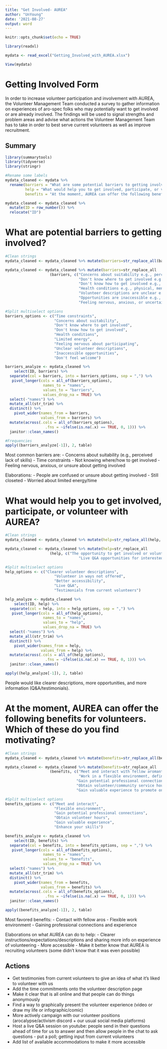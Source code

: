 ---
title: "Get Involved- AUREA"
author: "UnYoung"
date: '2021-08-27'
output: word
---

```{r setup, include=FALSE}
knitr::opts_chunk$set(echo = TRUE)

library(readxl)

mydata <- read_excel("Getting_Involved_with_AUREA.xlsx")

View(mydata)
```

# Getting Involved Form

In order to increase volunteer participation and involvement with AUREA, the Volunteer Management Team conducted a survey to gather information on experiences of aro-spec folks who may potentially want to get involved or are already involved. The findings will be used to signal strengths and problem areas and advise what actions the Volunteer Management Team has to take in order to best serve current volunteers as well as improve recruitment. 

## Summary

```{r prep, echo=FALSE}
library(summarytools)
library(tidyverse)
library(stringr)

#Rename some labels
mydata_cleaned <- mydata %>% 
  rename(barriers = "What are some potential barriers to getting involved and volunteering with AUREA?",
         help = "What would help you to get involved, participate, or volunteer with AUREA?",
         benefits = "At the moment, AUREA can offer the following benefits for volunteers. Which of these do you find motivating?")

mydata_cleaned <- mydata_cleaned %>% 
  mutate(ID = row_number()) %>%
  relocate("ID")

```

# What are potential barriers to getting involved?

```{r barriers, echo=FALSE}
#Clean strings
mydata_cleaned <- mydata_cleaned %>% mutate(barriers=str_replace_all(barriers, "[()]", ""))

mydata_cleaned <- mydata_cleaned %>% mutate(barriers=str_replace_all
                    (barriers, c("Concerns about suitability e.g., perceived lack of skills" = "Concerns about suitability", 
                                 "Don't know where to get involved e.g., who to contact" = "Don't know where to get involved", 
                                 "Don't know how to get involved e.g., what opportunities are available" = "Don't know how to get involved",
                                 "Health conditions e.g., physical, mental" = "Health conditions",
                                 "Volunteer descriptions are unclear e.g., unsure what you have to do" = "Unclear volunteer descriptions",
                                 "Opportunities are inaccessible e.g., access needs, language" = "Inaccessible opportunities",
                                 "Feeling nervous, anxious, or uncertain about participating" = "Feeling nervous about participating")))

#Split multiselect options
barriers_options <- c("Time constraints",
                      "Concerns about suitability",
                      "Don't know where to get involved",
                      "Don't know how to get involved",
                      "Health conditions",
                      "Limited energy",
                      "Feeling nervous about participating",
                      "Unclear volunteer descriptions",
                      "Inaccessible opportunities",
                      "Don't feel welcome")

barriers_analyze <- mydata_cleaned %>%
    select(ID, barriers) %>%
  separate(col = barriers, into = barriers_options, sep = ",") %>%
   pivot_longer(cols = all_of(barriers_options),
                 names_to = "names",
                 values_to = "barriers",
                 values_drop_na = TRUE) %>%
  select(-"names") %>%
  mutate_all(str_trim) %>%
  distinct() %>%
    pivot_wider(names_from = barriers,
                values_from = barriers) %>% 
  mutate(across(.cols = all_of(barriers_options),
                  .fns = ~ifelse(is.na(.x) == TRUE, 0, 1))) %>%
  janitor::clean_names() 

#Frequencies
apply((barriers_analyze[-1]), 2, table)
```

Most common barriers are:
- Concerns about suitability (e.g., perceived lack of skills)
- Time constraints
- Not knowing where/how to get involved
- Feeling nervous, anxious, or unsure about getting involved

Elaborations:
- People are confused or unsure about getting involved
- Still closeted
- Worried about limited energy/time


# What would help you to get involved, participate, or volunteer with AUREA?

```{r help, echo=FALSE}
#Clean strings
mydata_cleaned <- mydata_cleaned %>% mutate(help=str_replace_all(help, "[()]", ""))

mydata_cleaned <- mydata_cleaned %>% mutate(help=str_replace_all
                    (help, c("The opportunity to get involved or volunteer in ways not already offered" = "Volunteer in ways not offered", 
                                 "Live Q&A opportunities for interested individuals to get more information" = "Live Q&A")))

#Split multiselect options
help_options <- c("Clearer volunteer descriptions",
                      "Volunteer in ways not offered",
                      "Better accessibility",
                      "Live Q&A",
                      "Testimonials from current volunteers")

help_analyze <- mydata_cleaned %>%
    select(ID, help) %>%
  separate(col = help, into = help_options, sep = ",") %>%
   pivot_longer(cols = all_of(help_options),
                 names_to = "names",
                 values_to = "help",
                 values_drop_na = TRUE) %>%
  select(-"names") %>%
  mutate_all(str_trim) %>%
  distinct() %>%
    pivot_wider(names_from = help,
                values_from = help) %>% 
  mutate(across(.cols = all_of(help_options),
                  .fns = ~ifelse(is.na(.x) == TRUE, 0, 1))) %>%
  janitor::clean_names() 

apply((help_analyze[-1]), 2, table)
```

People would like clearer descriptions, more opportunities, and more information (Q&A/testimonials).

# At the moment, AUREA can offer the following benefits for volunteers. Which of these do you find motivating?

```{r benefits, echo=FALSE}
#Clean strings
mydata_cleaned <- mydata_cleaned %>% mutate(benefits=str_replace_all(benefits, "[()]", ""))

mydata_cleaned <- mydata_cleaned %>% mutate(benefits=str_replace_all
                    (benefits, c("Meet and interact with fellow aromantics through teamwork and socials" = "Meet and interact", 
                                 "Work in a flexible environment, define your own roles and work schedule, and share your unique ideas" = "Flexible environment",
                                "Gain potential professional connections through the aromantic community, including references" = "Gain potential professional connections",
                                "Obtain volunteer/community service hours for school or university"= "Obtain volunteer hours",
                                "Gain valuable experience to promote on your resume" = "Gain valuable experience")))

#Split multiselect options
benefits_options <- c("Meet and interact",
                      "Flexible environment",
                      "Gain potential professional connections",
                      "Obtain volunteer hours",
                      "Gain valuable experience",
                      "Enhance your skills")

benefits_analyze <- mydata_cleaned %>%
    select(ID, benefits) %>%
  separate(col = benefits, into = benefits_options, sep = ",") %>%
   pivot_longer(cols = all_of(benefits_options),
                 names_to = "names",
                 values_to = "benefits",
                 values_drop_na = TRUE) %>%
  select(-"names") %>%
  mutate_all(str_trim) %>%
  distinct() %>%
    pivot_wider(names_from = benefits,
                values_from = benefits) %>% 
  mutate(across(.cols = all_of(benefits_options),
                  .fns = ~ifelse(is.na(.x) == TRUE, 0, 1))) %>%
  janitor::clean_names() 

apply((benefits_analyze[-1]), 2, table)
```

Most favored benefits:
- Contact with fellow aros
- Flexible work environment
- Gaining professional connections and experience

Elaborations on what AUREA can do to help:
- Clearer instructions/expectations/descriptions and sharing more info on experience of volunteering
- More accessible
- Make it better know that AUREA is recruiting volunteers (some didn’t know that it was even possible) 

## Actions
- Get testimonies from current volunteers to give an idea of what it's liked to volunteer with us
- Add the time commitments onto the volunteer description page
- Make it clear that is all online and that people can do things anonymously
- Find a way to graphically present the volunteer experience (video or draw my life or infographic/comic)
- More actively campaign with our volunteer positions (arocalypse/activism discord + our usual social media platforms) 
- Host a live Q&A session on youtube: people send in their questions ahead of time for us to answer and then allow people in the chat to ask questions - put a poll; getting input from current volunteers
- Add list of available accommodations to make it more accessible 

